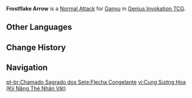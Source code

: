 {{About|the Character Card Skill for [[Genius Invokation TCG]]|the Playable Character Talent|Liutian Archery}}
{{Genius Invokation TCG Skill Infobox
|image      = Frostflake Arrow Character Card Skill.png
|type       = Normal Attack
|character  = Ganyu
|matching   = 5
|element    = Cryo
|effect     = Deals 2 {{Color|Cryo DMG}}, deals '''2 [[Piercing DMG]]''' to all opposing characters on standby.
|order      = 3
}}
'''Frostflake Arrow''' is a [[Character Card Normal Attack|Normal Attack]] for [[Ganyu (Character Card)|Ganyu]] in [[Genius Invokation TCG]].

==Other Languages==
{{Other Languages
|en      = Frostflake Arrow
|zhs     = 霜华矢
|zhs_rm  = Shuānghuá-shǐ
|zht     = 霜華矢
|zht_rm  = Shuānghuá-shǐ
|zh_tl   = 
|ja      = 霜華の矢
|ja_rm   = Souka no Ya{{Assumed}}
|ja_tl   = Frostbloom Arrow
|ko      = 서리꽃 화살
|ko_tl   = Frostwork Arrow
|es      = Flecha helada
|es_tl   = Frozen Arrow
|fr      = Flèche de givre
|fr_tl   = Frost Arrow
|ru      = Ледяная стрела-цветок
|ru_tl   = Frost Arrow-Flower
|th      = Frostflake Arrow
|vi      = Cung Sương Hoa
|vi_tl   = 
|de      = Frostblütenpfeil
|de_tl   = Frost Flower Arrow
|id      = Frostflake Arrow
|pt      = Flecha Congelante
|pt_tl   = 
|tr      = Buzdan Ok
|tr_tl   = 
|it      = Freccia Fiocco di ghiaccio
|it_tl   = Ice Flake Arrow
}}

==Change History==
{{Change History|3.3}}

==Navigation==
{{Genius Invokation TCG Skill Navbox|Ganyu}}

[[pt-br:Chamado Sagrado dos Sete:Flecha Congelante]]
[[vi:Cung Sương Hoa (Kỹ Năng Thẻ Nhân Vật)]]